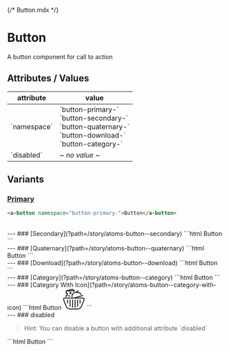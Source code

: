 {/* Button.mdx */}


<Meta of={ButtonStories} />

# Button

A button component for call to action

## Attributes / Values

<table>
	<thead>
		<tr>
			<th>attribute</th>
			<th>value</th>
		</tr>
	</thead>
	<tbody>
		<tr>
			<td>`namespace`</td>
			<td>`button-primary-`<br />`button-secondary-`<br />`button-quaternary-`<br />`button-download-`<br />`button-category-`</td>
		</tr>
		<tr>
			<td>`disabled`</td>
			<td><em>~ no value ~</em></td>
		</tr>
	</tbody>
</table>

## Variants

### [Primary](?path=/story/atoms-button--primary)
```html
<a-button namespace="button-primary-">Button</a-button>
```
<Story of={ButtonStories.Primary} />
<br />
---
### [Secondary](?path=/story/atoms-button--secondary)
```html
<a-button namespace="button-secondary-">Button</a-button>
```
<Story of={ButtonStories.Secondary} />
<br />
---
### [Quaternary](?path=/story/atoms-button--quaternary)
```html
<a-button namespace="button-quaternary-">Button</a-button>
```
<Story of={ButtonStories.Quaternary} />
<br />
---
### [Download](?path=/story/atoms-button--download)
```html
<a-button namespace="button-download-">Button</a-button>
```
<Story of={ButtonStories.Download} />
<br />
---
### [Category](?path=/story/atoms-button--category)
```html
<a-button namespace="button-category-">Button</a-button>
```
<Story of={ButtonStories.Category} />
<br />
---
### [Category With Icon](?path=/story/atoms-button--category-with-icon)
```html
<a-button namespace="button-category-">
	Button
	<svg class="icon-left" xmlns="http://www.w3.org/2000/svg" width="50px" height="50px" viewBox="0 0 50 50" xml:space="preserve"><g fill="none" stroke="currentColor" stroke-width="2" stroke-linecap="round" stroke-linejoin="round" stroke-miterlimit="10"><path d="M31.785 10.047s-.283-4.306 3.127-4.402M4.062 22.596C2.368 22.596 1 23.853 1 25.412c0 1.323 6.207 16.085 6.207 16.085 1.023 3.557 4.942 6.438 8.754 6.438h17.976c3.807 0 7.731-2.881 8.751-6.438 0 0 6.312-14.762 6.312-16.085 0-1.559-1.368-2.816-3.062-2.816H4.062zM10.517 26.977v7.351M16.312 26.976v14.858M22.104 26.977v16.734M27.896 26.977v16.734M33.689 26.977v14.857M39.485 26.977v7.351M45.895 16.475 25 22.597M26.631 5.886l-19.5.034 14.587-3.855zM7.131 5.92v5.426c.235-.07.476-.121.733-.121 1.413 0 2.555 1.156 2.555 2.581 0 1.426-1.142 2.582-2.555 2.582-.258 0-.498-.05-.733-.122V19.6"/><ellipse cx="17.037" cy="11.07" rx="1.418" ry="1.434"/><ellipse cx="14.166" cy="17.57" rx=".728" ry=".733"/><path d="M20.936 19.52a23.456 23.456 0 0 1-.112-2.1c0-4.695 4.46-8.414 8.974-8.414.612 0 1.215 1.021 1.792 1.148.582-.126 1.184-1.148 1.796-1.148 3.438 0 6.768 2.156 8.218 5.255"/></g></svg>
</a-button>
```
<Story of={ButtonStories.CategoryWithIcon} />
<br />
---
### disabled
<blockquote>
Hint: You can disable a button with additional attribute `disabled`
</blockquote>
```html
<a-button namespace="button-...-" disabled>Button</a-button>
```
